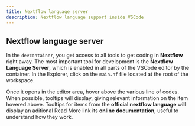 ```yaml
---
title: Nextflow language server
description: Nextflow language support inside VSCode
---
```


## Nextflow language server

In the `devcontainer`, you get access to all tools to get coding in **Nextflow** right away. The most
important tool for development is the **Nextflow Language Server**, which is enabled in all parts of the
VSCode editor by the container. In the <span class="text-blue-300">Explorer</span>, click on the `main.nf`
file located at the root of the workspace.

Once it opens in the <span class="text-blue-300">editor area</span>, hover above the various line of codes.
When possible, tooltips will display, giving relevant information on the item hovered above. Tooltips for
items from the **official nextflow language** will display an aditional <span class="text-blue-300">Read More</span>
link its **online documentation**, useful to understand how they work.